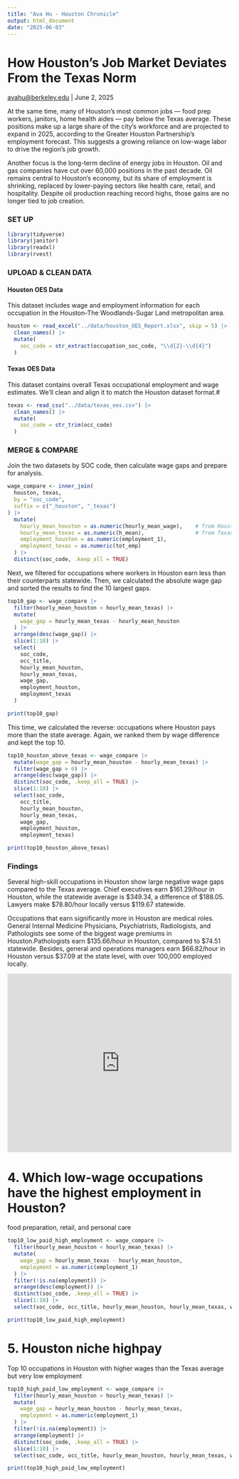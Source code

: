 ```yaml
---
title: "Ava Hu - Houston Chronicle"
output: html_document
date: "2025-06-03"
---
```


# How Houston’s Job Market Deviates From the Texas Norm

[avahu\@berkeley.edu](mailto:avahu@berkeley.edu){.email} \| June 2, 2025



At the same time, many of Houston’s most common jobs — food prep workers, janitors, home health aides — pay below the Texas average. These positions make up a large share of the city’s workforce and are projected to expand in 2025, according to the Greater Houston Partnership’s employment forecast. This suggests a growing reliance on low-wage labor to drive the region’s job growth.

Another focus is the long-term decline of energy jobs in Houston. Oil and gas companies have cut over 60,000 positions in the past decade. Oil remains central to Houston’s economy, but its share of employment is shrinking, replaced by lower-paying sectors like health care, retail, and hospitality. Despite oil production reaching record highs, those gains are no longer tied to job creation.

### SET UP

```r
library(tidyverse)
library(janitor)
library(readxl)
library(rvest)
```

### UPLOAD & CLEAN DATA

#### Houston OES Data

This dataset includes wage and employment information for each occupation in the Houston-The Woodlands-Sugar Land metropolitan area.

```r
houston <- read_excel("../data/houston_OES_Report.xlsx", skip = 5) |> 
  clean_names() |> 
  mutate(
    soc_code = str_extract(occupation_soc_code, "\\d{2}-\\d{4}")
  )

```

#### Texas OES Data

This dataset contains overall Texas occupational employment and wage estimates. We'll clean and align it to match the Houston dataset format.#

```r
texas <- read_csv("../data/texas_oes.csv") |> 
  clean_names() |> 
  mutate(
    soc_code = str_trim(occ_code)
  )
```

### MERGE & COMPARE
Join the two datasets by SOC code, then calculate wage gaps and prepare for analysis.

```r

wage_compare <- inner_join(
  houston, texas,
  by = "soc_code",
  suffix = c("_houston", "_texas")
) |> 
  mutate(
    hourly_mean_houston = as.numeric(hourly_mean_wage),    # from Houston file
    hourly_mean_texas = as.numeric(h_mean),                # from Texas file
    employment_houston = as.numeric(employment_1),
    employment_texas = as.numeric(tot_emp)
  ) |> 
  distinct(soc_code, .keep_all = TRUE)

```

Next, we filtered for occupations where workers in Houston earn less than their counterparts statewide. Then, we calculated the absolute wage gap and sorted the results to find the 10 largest gaps.

```r
top10_gap <- wage_compare |> 
  filter(hourly_mean_houston < hourly_mean_texas) |> 
  mutate(
    wage_gap = hourly_mean_texas - hourly_mean_houston
  ) |> 
  arrange(desc(wage_gap)) |> 
  slice(1:10) |> 
  select(
    soc_code,
    occ_title,
    hourly_mean_houston,
    hourly_mean_texas,
    wage_gap,
    employment_houston,
    employment_texas
  )

print(top10_gap)

```

This time, we calculated the reverse: occupations where Houston pays more than the state average. Again, we ranked them by wage difference and kept the top 10.

```r
top10_houston_above_texas <- wage_compare |> 
  mutate(wage_gap = hourly_mean_houston - hourly_mean_texas) |> 
  filter(wage_gap > 0) |> 
  arrange(desc(wage_gap)) |> 
  distinct(soc_code, .keep_all = TRUE) |>  
  slice(1:10) |> 
  select(soc_code,
    occ_title,
    hourly_mean_houston,
    hourly_mean_texas,
    wage_gap,
    employment_houston,
    employment_texas)

print(top10_houston_above_texas)

```

### Findings

Several high-skill occupations in Houston show large negative wage gaps compared to the Texas average. Chief executives earn $161.29/hour in Houston, while the statewide average is $349.34, a difference of $188.05. Lawyers make $78.80/hour locally versus $119.67 statewide.

Occupations that earn significantly more in Houston are medical roles. General Internal Medicine Physicians, Psychiatrists, Radiologists, and Pathologists see some of the biggest wage premiums in Houston.Pathologists earn $135.66/hour in Houston, compared to $74.51 statewide. Besides, general and operations managers earn $66.82/hour in Houston versus $37.09 at the state level, with over 100,000 employed locally.

<iframe title="Top 10 Jobs Underpaid in Houston Compared to Texas" aria-label="Range Plot" id="datawrapper-chart-FVp3S" src="https://datawrapper.dwcdn.net/FVp3S/6/" scrolling="no" frameborder="0" style="width: 0; min-width: 100% !important; border: none;" height="400" data-external="1"></iframe>

```{=html}
<script type="text/javascript">!function(){"use strict";window.addEventListener("message",(function(a){if(void 0!==a.data["datawrapper-height"]){var e=document.querySelectorAll("iframe");for(var t in a.data["datawrapper-height"])for(var r,i=0;r=e[i];i++)if(r.contentWindow===a.source){var d=a.data["datawrapper-height"][t]+"px";r.style.height=d}}}))}();
</script>
```

# 4. Which low-wage occupations have the highest employment in Houston?

food preparation, retail, and personal care

```r
top10_low_paid_high_employment <- wage_compare |> 
  filter(hourly_mean_houston < hourly_mean_texas) |> 
  mutate(
    wage_gap = hourly_mean_texas - hourly_mean_houston,
    employment = as.numeric(employment_1)
  ) |> 
  filter(!is.na(employment)) |> 
  arrange(desc(employment)) |> 
  distinct(soc_code, .keep_all = TRUE) |> 
  slice(1:10) |> 
  select(soc_code, occ_title, hourly_mean_houston, hourly_mean_texas, wage_gap, employment)

print(top10_low_paid_high_employment)
```

# 5. Houston niche highpay

Top 10 occupations in Houston with higher wages than the Texas average but very low employment

```r
top10_high_paid_low_employment <- wage_compare |> 
  filter(hourly_mean_houston > hourly_mean_texas) |> 
  mutate(
    wage_gap = hourly_mean_houston - hourly_mean_texas,
    employment = as.numeric(employment_1)
  ) |> 
  filter(!is.na(employment)) |> 
  arrange(employment) |>  
  distinct(soc_code, .keep_all = TRUE) |> 
  slice(1:10) |> 
  select(soc_code, occ_title, hourly_mean_houston, hourly_mean_texas, wage_gap, employment)

print(top10_high_paid_low_employment)
```
